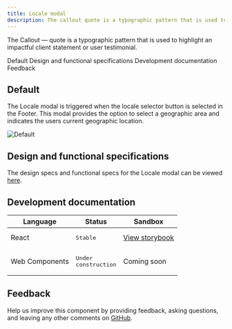 ```yaml
---
title: Locale modal
description: The callout quote is a typographic pattern that is used to highlight an impactful client statement or user testimonial.
---
```


<PageDescription>

The Callout &mdash; quote is a typographic pattern that is used to highlight an impactful client statement or user testimonial.

</PageDescription>

<AnchorLinks>

<AnchorLink>Default</AnchorLink>
<AnchorLink>Design and functional specifications</AnchorLink>
<AnchorLink>Development documentation</AnchorLink>
<AnchorLink>Feedback</AnchorLink>

</AnchorLinks>

## Default

The Locale modal is triggered when the locale selector button is selected in the Footer. This modal provides the option to select a geographic area and indicates the users current geographic location.

![Default](../../images/component/locale-modal/default.jpg)

## Design and functional specifications

The design specs and functional specs for the Locale modal can be viewed <a href="https://ibm.box.com/s/kkzjv5503u8okar7bq2irllgrkwp64mi" target="_blank">here</a>.

## Development documentation

| Language      | Status        | Sandbox                                                                              |
| ------------- | -----------   | ------------------------------------------------------------------------             |
| React         | <div><span class="bx--tag bx--tag--green"><pre>Stable</pre></span></div>        | <a href="https://ibmdotcom-react.mybluemix.net/?path=/story/components-locale-modal--default" target="_blank">View storybook</a>    |
| Web Components       | <div><span class="bx--tag bx--tag--cool-gray"><pre>Under construction</pre></span></div>  | Coming soon |

## Feedback

Help us improve this component by providing feedback, asking questions, and leaving any other comments on <a href="https://github.com/carbon-design-system/ibm-dotcom-library" target="_blank">GitHub</a>.
